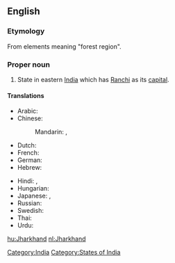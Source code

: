 ==English==
{{wikipedia}}

===Etymology===
From elements meaning "forest region".

===Proper noun===
{{en-proper-noun}}

# State in eastern [[India]] which has [[Ranchi]] as its [[capital]].

====Translations====
{{trans-top|state in eastern India}}
* Arabic: {{t|ar|جهارخاند|m|tr=jarkhaand}}
* Chinese:
*: Mandarin: {{t|cmn|恰爾康得邦|sc=Hani}},  {{t|cmn|恰尔康得邦|tr=Qià'ěrkāngde-bāng|sc=Hani}}
* Dutch: {{t+|nl|Jharkhand}}
* French: {{t-|fr|Jharkhand|m}}
* German: {{t-|de|Jharkhand|n}}
* Hebrew: {{t|he|ג'הרקאנד}}
{{trans-mid}}
* Hindi: {{t|hi|झारखंड|tr=jhārkhaṇḍ|xs=Hindi}},  {{t|hi|झारखण्ड|tr=jhārkhaṇḍ|xs=Hindi}}
* Hungarian: {{t+|hu|Dzshárkhand}}
* Japanese: {{t|ja|ジャールカンド州|tr=Jārukando-shū}},  {{t|ja|ジャールカンド|tr=Jārukando}}
* Russian: {{t|ru|Джаркханд|m|tr=Džarkxánd}}
* Swedish: {{t-|sv|Jharkhand}}
* Thai: {{t|th|รัฐฌาร์ขัณฑ์|tr=rát chaa-kăn}}
* Urdu: {{t|ur|جھارکھنڈ|xs=Urdu}}
{{trans-bottom}}

[[Category:India]]
[[Category:States of India]]

[[hu:Jharkhand]]
[[nl:Jharkhand]]